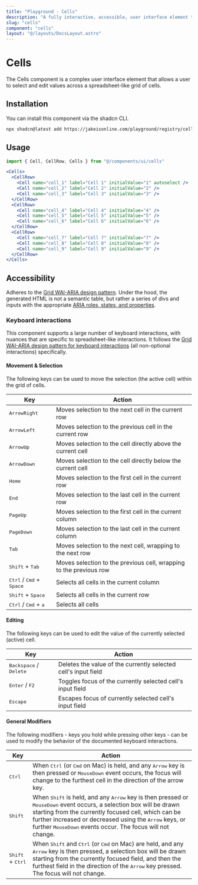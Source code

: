 ```yaml
---
title: "Playground - Cells"
description: "A fully interactive, accessible, user interface element that allows user to select and edit values across a spreadsheet-like grid of cells."
slug: "cells"
component: "cells"
layout: "@/layouts/DocsLayout.astro"
---
```



# Cells

The Cells component is a complex user interface element that allows a user to select and edit values across a spreadsheet-like grid of cells.

<ExampleComponent name={frontmatter.component} client:load />

## Installation

You can install this component via the shadcn CLI.

```bash
npx shadcn@latest add https://jakeisonline.com/playground/registry/cells.json
```

## Usage

```jsx
import { Cell, CellRow, Cells } from "@/components/ui/cells"
```

```jsx
<Cells>
  <CellRow>
    <Cell name="cell_1" label="Cell 1" initialValue="1" autoselect />
    <Cell name="cell_2" label="Cell 2" initialValue="2" />
    <Cell name="cell_3" label="Cell 3" initialValue="3" />
  </CellRow>
  <CellRow>
    <Cell name="cell_4" label="Cell 4" initialValue="4" />
    <Cell name="cell_5" label="Cell 5" initialValue="5" />
    <Cell name="cell_6" label="Cell 6" initialValue="6" />
  </CellRow>
  <CellRow>
    <Cell name="cell_7" label="Cell 7" initialValue="7" />
    <Cell name="cell_8" label="Cell 8" initialValue="8" />
    <Cell name="cell_9" label="Cell 9" initialValue="9" />
  </CellRow>
</Cells>
```

## Accessibility

Adheres to the [Grid WAI-ARIA design pattern](https://www.w3.org/WAI/ARIA/apg/patterns/grid/). Under the hood, the generated HTML is not a semantic table, but rather a series of divs and inputs with the appropriate [ARIA roles, states, and properties](https://www.w3.org/WAI/ARIA/apg/patterns/grid/#wai-ariaroles,states,andproperties).

### Keyboard interactions

This component supports a large number of keyboard interactions, with nuances that are specific to spreadsheet-like interactions. It follows the [Grid WAI-ARIA design pattern for keyboard interactions](https://www.w3.org/WAI/ARIA/apg/patterns/grid/) (all non-optional interactions) specifically.

#### Movement & Selection

The following keys can be used to move the selection (the active cell) within the grid of cells.

| Key                                                 | Action                                                             |
| --------------------------------------------------- | ------------------------------------------------------------------ |
| <kbd>ArrowRight</kbd>                               | Moves selection to the next cell in the current row                |
| <kbd>ArrowLeft</kbd>                                | Moves selection to the previous cell in the current row            |
| <kbd>ArrowUp</kbd>                                  | Moves selection to the cell directly above the current cell        |
| <kbd>ArrowDown</kbd>                                | Moves selection to the cell directly below the current cell        |
| <kbd>Home</kbd>                                     | Moves selection to the first cell in the current row               |
| <kbd>End</kbd>                                      | Moves selection to the last cell in the current row                |
| <kbd>PageUp</kbd>                                   | Moves selection to the first cell in the current column            |
| <kbd>PageDown</kbd>                                 | Moves selection to the last cell in the current column             |
| <kbd>Tab</kbd>                                      | Moves selection to the next cell, wrapping to the next row         |
| <kbd>Shift</kbd> + <kbd>Tab</kbd>                   | Moves selection to the previous cell, wrapping to the previous row |
| <kbd>Ctrl</kbd> / <kbd>Cmd</kbd> + <kbd>Space</kbd> | Selects all cells in the current column                            |
| <kbd>Shift</kbd> + <kbd>Space</kbd>                 | Selects all cells in the current row                               |
| <kbd>Ctrl</kbd> / <kbd>Cmd</kbd> + <kbd>a</kbd>     | Selects all cells                                                  |

#### Editing

The following keys can be used to edit the value of the currently selected (active) cell.

| Key                                      | Action                                                         |
| ---------------------------------------- | -------------------------------------------------------------- |
| <kbd>Backspace</kbd> / <kbd>Delete</kbd> | Deletes the value of the currently selected cell's input field |
| <kbd>Enter</kbd> / <kbd>F2</kbd>         | Toggles focus of the currently selected cell's input field     |
| <kbd>Escape</kbd>                        | Escapes focus of currently selected cell's input field         |

#### General Modifiers

The following modifiers - keys you hold while pressing other keys - can be used to modify the behavior of the documented keyboard interactions.

| Key                                | Action                                                                                                                                                                                                                                                                                                                                          |
| ---------------------------------- | ----------------------------------------------------------------------------------------------------------------------------------------------------------------------------------------------------------------------------------------------------------------------------------------------------------------------------------------------- |
| <kbd>Ctrl</kbd>                    | When <kbd>Ctrl</kbd> (or <kbd>Cmd</kbd> on Mac) is held, and any <kbd>Arrow</kbd> key is then pressed or <kbd>MouseDown</kbd> event occurs, the focus will change to the furthest cell in the direction of the arrow key.                                                                                                                       |
| <kbd>Shift</kbd>                   | When <kbd>Shift</kbd> is held, and any <kbd>Arrow</kbd> key is then pressed or <kbd>MouseDown</kbd> event occurs, a selection box will be drawn starting from the currently focused cell, which can be further increased or decreased using the <kbd>Arrow</kbd> keys, or further <kbd>MouseDown</kbd> events occur. The focus will not change. |
| <kbd>Shift</kbd> + <kbd>Ctrl</kbd> | When <kbd>Shift</kbd> and <kbd>Ctrl</kbd> (or <kbd>Cmd</kbd> on Mac) are held, and any <kbd>Arrow</kbd> key is then pressed, a selection box will be drawn starting from the currently focused field, and then the furthest field in the direction of the <kbd>Arrow</kbd> key pressed. The focus will not change.                              |
